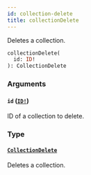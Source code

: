 ```yaml
---
id: collection-delete
title: collectionDelete
---
```


Deletes a collection.

```graphql
collectionDelete(
  id: ID!
): CollectionDelete

```

### Arguments

#### `id` ([`ID!`](/docs/developer/api-reference/scalars/id))

ID of a collection to delete.

### Type

#### [`CollectionDelete`](/docs/developer/api-reference/objects/collection-delete)

Deletes a collection.
